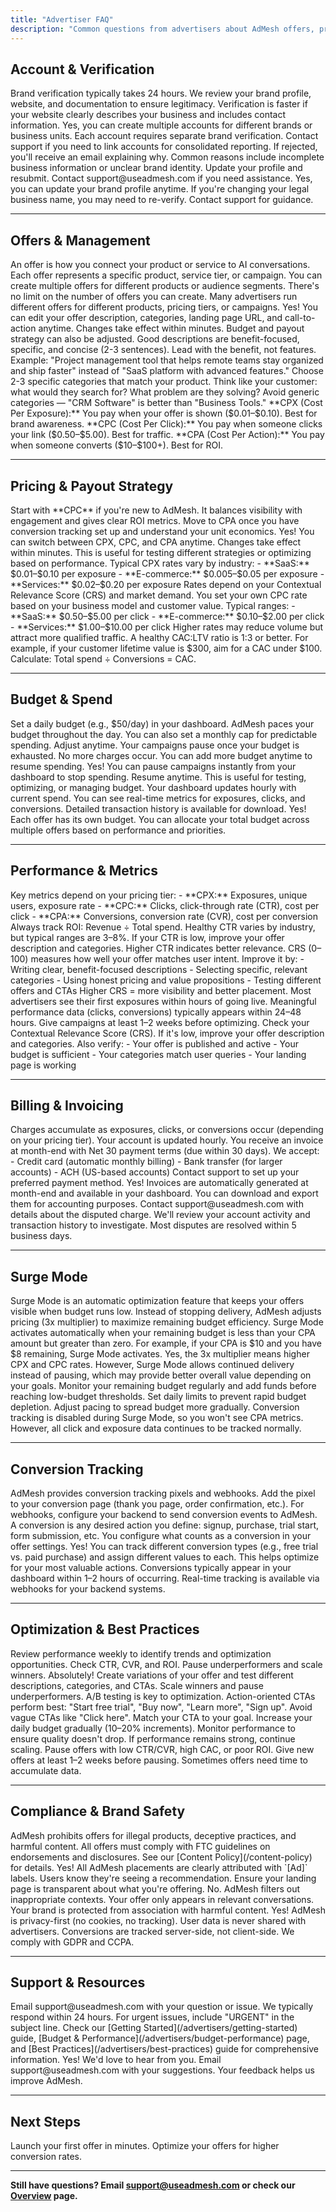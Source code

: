 ```yaml
---
title: "Advertiser FAQ"
description: "Common questions from advertisers about AdMesh offers, pricing, and performance"
---
```


## Account & Verification

<AccordionGroup>
  <Accordion title="How long does brand verification take?">
    Brand verification typically takes 24 hours. We review your brand profile, website, and documentation to ensure legitimacy. Verification is faster if your website clearly describes your business and includes contact information.
  </Accordion>

  <Accordion title="Can I have multiple advertiser accounts?">
    Yes, you can create multiple accounts for different brands or business units. Each account requires separate brand verification. Contact support if you need to link accounts for consolidated reporting.
  </Accordion>

  <Accordion title="What if my brand verification is rejected?">
    If rejected, you'll receive an email explaining why. Common reasons include incomplete business information or unclear brand identity. Update your profile and resubmit. Contact support@useadmesh.com if you need assistance.
  </Accordion>

  <Accordion title="Can I change my brand name after verification?">
    Yes, you can update your brand profile anytime. If you're changing your legal business name, you may need to re-verify. Contact support for guidance.
  </Accordion>
</AccordionGroup>

---

## Offers & Management

<AccordionGroup>
  <Accordion title="What is an 'offer' in AdMesh?">
    An offer is how you connect your product or service to AI conversations. Each offer represents a specific product, service tier, or campaign. You can create multiple offers for different products or audience segments.
  </Accordion>

  <Accordion title="How many offers can I create?">
    There's no limit on the number of offers you can create. Many advertisers run different offers for different products, pricing tiers, or campaigns.
  </Accordion>

  <Accordion title="Can I edit my offer after publishing?">
    Yes! You can edit your offer description, categories, landing page URL, and call-to-action anytime. Changes take effect within minutes. Budget and payout strategy can also be adjusted.
  </Accordion>

  <Accordion title="What makes a good offer description?">
    Good descriptions are benefit-focused, specific, and concise (2-3 sentences). Lead with the benefit, not features. Example: "Project management tool that helps remote teams stay organized and ship faster" instead of "SaaS platform with advanced features."
  </Accordion>

  <Accordion title="How do I choose the right categories for my offer?">
    Choose 2-3 specific categories that match your product. Think like your customer: what would they search for? What problem are they solving? Avoid generic categories — "CRM Software" is better than "Business Tools."
  </Accordion>

  <Accordion title="What's the difference between CPX, CPC, and CPA?">
    **CPX (Cost Per Exposure):** You pay when your offer is shown ($0.01–$0.10). Best for brand awareness.  
    **CPC (Cost Per Click):** You pay when someone clicks your link ($0.50–$5.00). Best for traffic.  
    **CPA (Cost Per Action):** You pay when someone converts ($10–$100+). Best for ROI.
  </Accordion>
</AccordionGroup>

---

## Pricing & Payout Strategy

<AccordionGroup>
  <Accordion title="Which pricing tier should I choose?">
    Start with **CPC** if you're new to AdMesh. It balances visibility with engagement and gives clear ROI metrics. Move to CPA once you have conversion tracking set up and understand your unit economics.
  </Accordion>

  <Accordion title="Can I change my pricing tier after launching?">
    Yes! You can switch between CPX, CPC, and CPA anytime. Changes take effect within minutes. This is useful for testing different strategies or optimizing based on performance.
  </Accordion>

  <Accordion title="What are typical CPX rates?">
    Typical CPX rates vary by industry:  
    - **SaaS:** $0.01–$0.10 per exposure  
    - **E-commerce:** $0.005–$0.05 per exposure  
    - **Services:** $0.02–$0.20 per exposure  
    Rates depend on your Contextual Relevance Score (CRS) and market demand.
  </Accordion>

  <Accordion title="How is my CPC rate determined?">
    You set your own CPC rate based on your business model and customer value. Typical ranges:  
    - **SaaS:** $0.50–$5.00 per click  
    - **E-commerce:** $0.10–$2.00 per click  
    - **Services:** $1.00–$10.00 per click  
    Higher rates may reduce volume but attract more qualified traffic.
  </Accordion>

  <Accordion title="What's a good CAC (Customer Acquisition Cost)?">
    A healthy CAC:LTV ratio is 1:3 or better. For example, if your customer lifetime value is $300, aim for a CAC under $100. Calculate: Total spend ÷ Conversions = CAC.
  </Accordion>
</AccordionGroup>

---

## Budget & Spend

<AccordionGroup>
  <Accordion title="How do I set my budget?">
    Set a daily budget (e.g., $50/day) in your dashboard. AdMesh paces your budget throughout the day. You can also set a monthly cap for predictable spending. Adjust anytime.
  </Accordion>

  <Accordion title="What happens when I run out of budget?">
    Your campaigns pause once your budget is exhausted. No more charges occur. You can add more budget anytime to resume spending.
  </Accordion>

  <Accordion title="Can I pause my campaigns?">
    Yes! You can pause campaigns instantly from your dashboard to stop spending. Resume anytime. This is useful for testing, optimizing, or managing budget.
  </Accordion>

  <Accordion title="How often is my spend updated?">
    Your dashboard updates hourly with current spend. You can see real-time metrics for exposures, clicks, and conversions. Detailed transaction history is available for download.
  </Accordion>

  <Accordion title="Can I set different budgets for different offers?">
    Yes! Each offer has its own budget. You can allocate your total budget across multiple offers based on performance and priorities.
  </Accordion>
</AccordionGroup>

---

## Performance & Metrics

<AccordionGroup>
  <Accordion title="What metrics should I track?">
    Key metrics depend on your pricing tier:  
    - **CPX:** Exposures, unique users, exposure rate  
    - **CPC:** Clicks, click-through rate (CTR), cost per click  
    - **CPA:** Conversions, conversion rate (CVR), cost per conversion  
    Always track ROI: Revenue ÷ Total spend.
  </Accordion>

  <Accordion title="What's a healthy click-through rate (CTR)?">
    Healthy CTR varies by industry, but typical ranges are 3–8%. If your CTR is low, improve your offer description and categories. Higher CTR indicates better relevance.
  </Accordion>

  <Accordion title="How do I improve my Contextual Relevance Score (CRS)?">
    CRS (0–100) measures how well your offer matches user intent. Improve it by:  
    - Writing clear, benefit-focused descriptions  
    - Selecting specific, relevant categories  
    - Using honest pricing and value propositions  
    - Testing different offers and CTAs  
    Higher CRS = more visibility and better placement.
  </Accordion>

  <Accordion title="How long until I see results?">
    Most advertisers see their first exposures within hours of going live. Meaningful performance data (clicks, conversions) typically appears within 24–48 hours. Give campaigns at least 1–2 weeks before optimizing.
  </Accordion>

  <Accordion title="Why isn't my offer getting impressions?">
    Check your Contextual Relevance Score (CRS). If it's low, improve your offer description and categories. Also verify:  
    - Your offer is published and active  
    - Your budget is sufficient  
    - Your categories match user queries  
    - Your landing page is working
  </Accordion>
</AccordionGroup>

---

## Billing & Invoicing

<AccordionGroup>
  <Accordion title="How am I billed?">
    Charges accumulate as exposures, clicks, or conversions occur (depending on your pricing tier). Your account is updated hourly. You receive an invoice at month-end with Net 30 payment terms (due within 30 days).
  </Accordion>

  <Accordion title="What payment methods do you accept?">
    We accept:  
    - Credit card (automatic monthly billing)  
    - Bank transfer (for larger accounts)  
    - ACH (US-based accounts)  
    Contact support to set up your preferred payment method.
  </Accordion>

  <Accordion title="Can I get an invoice for my records?">
    Yes! Invoices are automatically generated at month-end and available in your dashboard. You can download and export them for accounting purposes.
  </Accordion>

  <Accordion title="What if I dispute a charge?">
    Contact support@useadmesh.com with details about the disputed charge. We'll review your account activity and transaction history to investigate. Most disputes are resolved within 5 business days.
  </Accordion>
</AccordionGroup>

---

## Surge Mode

<AccordionGroup>
  <Accordion title="What is Surge Mode?">
    Surge Mode is an automatic optimization feature that keeps your offers visible when budget runs low. Instead of stopping delivery, AdMesh adjusts pricing (3x multiplier) to maximize remaining budget efficiency.
  </Accordion>

  <Accordion title="When does Surge Mode activate?">
    Surge Mode activates automatically when your remaining budget is less than your CPA amount but greater than zero. For example, if your CPA is $10 and you have $8 remaining, Surge Mode activates.
  </Accordion>

  <Accordion title="Does Surge Mode cost me more?">
    Yes, the 3x multiplier means higher CPX and CPC rates. However, Surge Mode allows continued delivery instead of pausing, which may provide better overall value depending on your goals.
  </Accordion>

  <Accordion title="How do I avoid Surge Mode?">
    Monitor your remaining budget regularly and add funds before reaching low-budget thresholds. Set daily limits to prevent rapid budget depletion. Adjust pacing to spread budget more gradually.
  </Accordion>

  <Accordion title="Will I lose conversion data in Surge Mode?">
    Conversion tracking is disabled during Surge Mode, so you won't see CPA metrics. However, all click and exposure data continues to be tracked normally.
  </Accordion>
</AccordionGroup>

---

## Conversion Tracking

<AccordionGroup>
  <Accordion title="How do I set up conversion tracking for CPA campaigns?">
    AdMesh provides conversion tracking pixels and webhooks. Add the pixel to your conversion page (thank you page, order confirmation, etc.). For webhooks, configure your backend to send conversion events to AdMesh.
  </Accordion>

  <Accordion title="What counts as a conversion?">
    A conversion is any desired action you define: signup, purchase, trial start, form submission, etc. You configure what counts as a conversion in your offer settings.
  </Accordion>

  <Accordion title="Can I track multiple conversion types?">
    Yes! You can track different conversion types (e.g., free trial vs. paid purchase) and assign different values to each. This helps optimize for your most valuable actions.
  </Accordion>

  <Accordion title="How long does it take for conversions to appear in my dashboard?">
    Conversions typically appear in your dashboard within 1–2 hours of occurring. Real-time tracking is available via webhooks for your backend systems.
  </Accordion>
</AccordionGroup>

---

## Optimization & Best Practices

<AccordionGroup>
  <Accordion title="How often should I review my campaign performance?">
    Review performance weekly to identify trends and optimization opportunities. Check CTR, CVR, and ROI. Pause underperformers and scale winners.
  </Accordion>

  <Accordion title="Should I test different offer descriptions?">
    Absolutely! Create variations of your offer and test different descriptions, categories, and CTAs. Scale winners and pause underperformers. A/B testing is key to optimization.
  </Accordion>

  <Accordion title="What's the best call-to-action (CTA)?">
    Action-oriented CTAs perform best: "Start free trial", "Buy now", "Learn more", "Sign up". Avoid vague CTAs like "Click here". Match your CTA to your goal.
  </Accordion>

  <Accordion title="How do I scale a high-performing offer?">
    Increase your daily budget gradually (10–20% increments). Monitor performance to ensure quality doesn't drop. If performance remains strong, continue scaling.
  </Accordion>

  <Accordion title="When should I pause an offer?">
    Pause offers with low CTR/CVR, high CAC, or poor ROI. Give new offers at least 1–2 weeks before pausing. Sometimes offers need time to accumulate data.
  </Accordion>
</AccordionGroup>

---

## Compliance & Brand Safety

<AccordionGroup>
  <Accordion title="What are AdMesh's content policies?">
    AdMesh prohibits offers for illegal products, deceptive practices, and harmful content. All offers must comply with FTC guidelines on endorsements and disclosures. See our [Content Policy](/content-policy) for details.
  </Accordion>

  <Accordion title="Do I need to disclose that my offer is an ad?">
    Yes! All AdMesh placements are clearly attributed with `[Ad]` labels. Users know they're seeing a recommendation. Ensure your landing page is transparent about what you're offering.
  </Accordion>

  <Accordion title="Can my offer appear in any context?">
    No. AdMesh filters out inappropriate contexts. Your offer only appears in relevant conversations. Your brand is protected from association with harmful content.
  </Accordion>

  <Accordion title="Is AdMesh GDPR and CCPA compliant?">
    Yes! AdMesh is privacy-first (no cookies, no tracking). User data is never shared with advertisers. Conversions are tracked server-side, not client-side. We comply with GDPR and CCPA.
  </Accordion>
</AccordionGroup>

---

## Support & Resources

<AccordionGroup>
  <Accordion title="How do I contact support?">
    Email support@useadmesh.com with your question or issue. We typically respond within 24 hours. For urgent issues, include "URGENT" in the subject line.
  </Accordion>

  <Accordion title="Where can I find more documentation?">
    Check our [Getting Started](/advertisers/getting-started) guide, [Budget & Performance](/advertisers/budget-performance) page, and [Best Practices](/advertisers/best-practices) guide for comprehensive information.
  </Accordion>

  <Accordion title="Can I request a feature or provide feedback?">
    Yes! We'd love to hear from you. Email support@useadmesh.com with your suggestions. Your feedback helps us improve AdMesh.
  </Accordion>
</AccordionGroup>

---

## Next Steps

<CardGroup cols={2}>
  <Card title="Getting Started" icon="rocket" href="/advertisers/getting-started">
    Launch your first offer in minutes.
  </Card>
  <Card title="Best Practices" icon="lightbulb" href="/advertisers/best-practices">
    Optimize your offers for higher conversion rates.
  </Card>
</CardGroup>

---

**Still have questions? Email support@useadmesh.com or check our [Overview](/advertisers/overview) page.**

